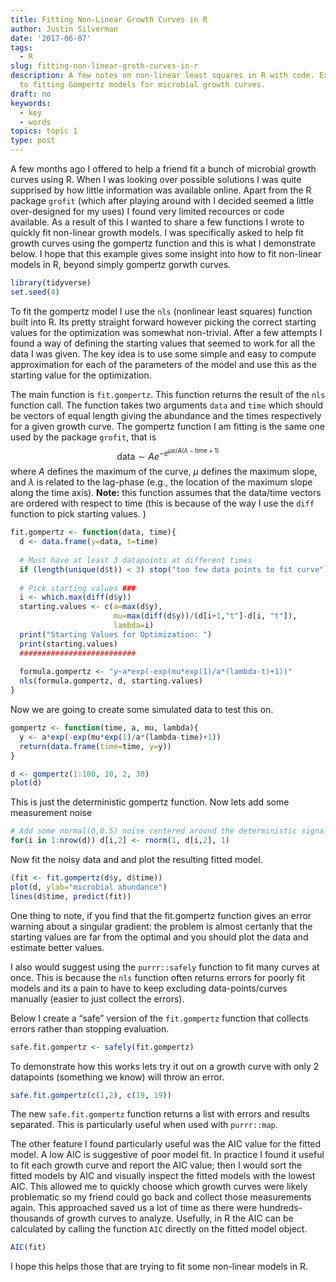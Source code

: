 ```yaml
---
title: Fitting Non-Linear Growth Curves in R
author: Justin Silverman
date: '2017-06-07'
tags:
  - R
slug: fitting-non-linear-groth-curves-in-r
description: A few notes on non-linear least squares in R with code. Example relates
  to fitting Gompertz models for microbial growth curves.
draft: no
keywords:
  - key
  - words
topics: topic 1
type: post
---
```


A few months ago I offered to help a friend fit a bunch of microbial growth curves using R. When I was looking over possible solutions I was quite supprised by how little information was available online. Apart from the R package `grofit` (which after playing around with I decided seemed a little over-designed for my uses) I found very limited recources or code available. As a result of this I wanted to share a few functions I wrote to quickly fit non-linear growth models. I was specifically asked to help fit growth curves using the gompertz function and this is what I demonstrate below. I hope that this example gives some insight into how to fit non-linear models in R, beyond simply  gompertz gorwth curves. 

```r
library(tidyverse)
set.seed(4)
```

To fit the gompertz model I use the `nls` (nonlinear least squares) function built into R. 
Its pretty straight forward however picking the correct starting values for the optimization 
was somewhat non-trivial. After a few attempts I found a way of defining 
the starting values that seemed to work for all the data I was given. The key 
idea is to use some simple and easy to compute approximation for each of the parameters
of the model and use this as the starting value for the optimization. 

The main function is `fit.gompertz`. This function returns the result of the `nls` 
function call. The function takes two arguments `data` and `time` which should
be vectors of equal length giving the abundance and the times respectively for a given
growth curve. The gompertz function I am fitting is the same one used by the package `grofit`, that is
$$\text{data}\sim A e^{-e^{µ e/A(\lambda-\text{time}+1)}}$$
where $A$ defines the maximum of the curve, $\mu$ defines the maximum slope, and $\lambda$
is related to the lag-phase (e.g., the location of the maximum slope along the time axis). 
**Note:** this function assumes that the data/time vectors are ordered with respect to time (this is because
of the way I use the `diff` function to pick starting values. )
```r
fit.gompertz <- function(data, time){
  d <- data.frame(y=data, t=time)
  
  # Must have at least 3 datapoints at different times
  if (length(unique(d$t)) < 3) stop("too few data points to fit curve")
  
  # Pick starting values ###
  i <- which.max(diff(d$y))
  starting.values <- c(a=max(d$y), 
                       mu=max(diff(d$y))/(d[i+1,"t"]-d[i, "t"]), 
                       lambda=i)
  print("Starting Values for Optimization: ")
  print(starting.values)
  ##########################
  
  formula.gompertz <- "y~a*exp(-exp(mu*exp(1)/a*(lambda-t)+1))"
  nls(formula.gompertz, d, starting.values)
}
```

Now we are going to create some simulated data to test this on.
```r
gompertz <- function(time, a, mu, lambda){
  y <- a*exp(-exp(mu*exp(1)/a*(lambda-time)+1))
  return(data.frame(time=time, y=y))
}

d <- gompertz(1:100, 10, 2, 30)
plot(d)
```

This is just the deterministic gompertz function. Now lets add some measurement noise
```r
# Add some normal(0,0.5) noise centered around the deterministic signal
for(i in 1:nrow(d)) d[i,2] <- rnorm(1, d[i,2], 1)
```


Now fit the noisy data and and plot the resulting fitted model. 
```r
(fit <- fit.gompertz(d$y, d$time))
plot(d, ylab="microbial abundance")
lines(d$time, predict(fit))
```

One thing to note, if you find that the fit.gompertz function gives an error
warning about a singular gradient: the problem is almost certanly that the 
starting values are far from the optimal and you should plot the data and 
estimate better values. 

I also would suggest using the `purrr::safely` function to fit many curves at once. 
This is because the `nls` function often returns errors for poorly fit models and its 
a pain to have to keep excluding data-points/curves manually (easier to just collect the errors). 

Below I create a "safe" version of the `fit.gompertz` function that collects errors 
rather than stopping evaluation. 
```r
safe.fit.gompertz <- safely(fit.gompertz)
```

To demonstrate how this works lets try it out on a growth curve with only 2 datapoints (something we know)
will throw an error. 
```r
safe.fit.gompertz(c(1,2), c(19, 19))
```

The new `safe.fit.gompertz` function returns a list with errors and results 
separated. This is particularly useful when used with `purrr::map`. 


The other feature I found particularly useful was the AIC value for the fitted model. 
A low AIC is suggestive of poor model fit. In practice I found it useful to 
fit each growth curve and report the AIC value; then I would sort the fitted models
by AIC and visually inspect the fitted models with the lowest AIC. This allowed me
to quickly choose which growth curves were likely problematic so my friend could go back
and collect those measurements again. This approached saved us a lot of time 
as there were hundreds-thousands of growth curves to analyze. Usefully, in R the AIC can be
calculated by calling the function `AIC` directly on the fitted model object. 
```r
AIC(fit)
```

I hope this helps those that are trying to fit some non-linear models in R. 

